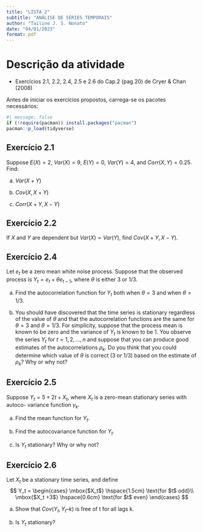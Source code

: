 ```yaml
---
title: "LISTA 2"
subtitle: "ANÁLISE DE SÉRIES TEMPORAIS"
author: "Tailine J. S. Nonato"
date: "04/01/2023"
format: pdf
---
```


# Descrição da atividade 

- Exercícios 2.1, 2.2, 2.4, 2.5 e 2.6 do Cap.2 (pag.20) de Cryer & Chan (2008)

Antes de iniciar os exercícios propostos, carrega-se os pacotes necessários:
```r
#| message: false
if (!require(pacman)) install.packages("pacman")
pacman::p_load(tidyverse)
```

## Exercício 2.1
Suppose $E(X) = 2$, $Var(X) = 9$, $E(Y) = 0$, $Var(Y) = 4$, and $Corr(X,Y) = 0.25$. Find: 

a. $Var(X + Y)$

b. $Cov(X, X + Y)$

c. $Corr(X + Y, X − Y)$

## Exercício 2.2
If $X$ and $Y$ are dependent but $Var(X) = Var(Y)$, find $Cov(X + Y, X − Y)$.


## Exercício 2.4
Let ${e_t}$ be a zero mean white noise process. Suppose that the observed process is $Y_t = e_t + \theta e_{t − 1}$, where $\theta$ is either 3 or 1/3.

a. Find the autocorrelation function for ${Y_t}$ both when $\theta = 3$ and when $\theta = 1/3$.

b. You should have discovered that the time series is stationary regardless of the value of $\theta$ and that the autocorrelation functions are the same for $\theta = 3$ and $\theta = 1/3$. For simplicity, suppose that the process mean is known to be zero and the variance of $Y_t$ is known to be 1. You observe the series ${Y_t}$ for $t = 1, 2,..., n$ and suppose that you can produce good estimates of the autocorrelations $\rho _k$. Do you think that you could determine which value of $\theta$ is correct (3 or 1/3) based on the estimate of $\rho _k$? Why or why not?


## Exercício 2.5
Suppose $Y_t = 5 + 2t + X_t$, where ${X_t}$ is a zero-mean stationary series with autoco- variance function $\gamma _k$.

a. Find the mean function for ${Y_t}$.

b. Find the autocovariance function for ${Y_t}$. 

c. Is ${Y_t}$ stationary? Why or why not?

## Exercício 2.6

Let ${X_t}$ be a stationary time series, and define 
$$
Y_t = \begin{cases}
\mbox{$X_t$} \hspace{1.5cm} \text{for $t$ odd}\\
\mbox{$X_t +3$} \hspace{0.6cm} \text{for $t$ even}
\end{cases}
$$

a. Show that $Cov(Y_t, Y_t – k)$ is free of t for all lags k.

b. Is ${Y_t}$ stationary?